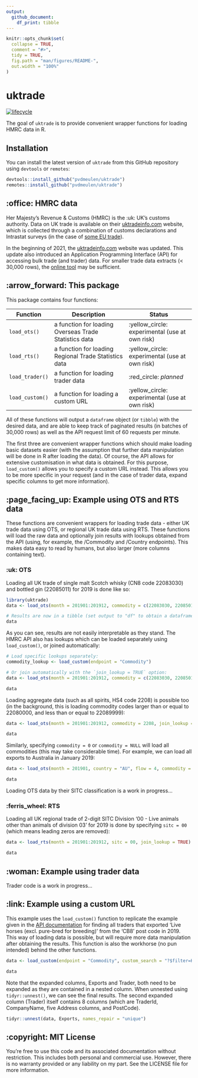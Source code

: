 ```yaml
---
output:
  github_document:
    df_print: tibble
---
```


<!-- README.md is generated from README.Rmd. Please edit that file -->

```r
knitr::opts_chunk$set(
  collapse = TRUE,
  comment = "#>",
  tidy = TRUE,
  fig.path = "man/figures/README-",
  out.width = "100%"
)
```
# uktrade

<!-- badges: start -->
[![lifecycle](https://img.shields.io/badge/lifecycle-experimental-orange.svg)](https://www.tidyverse.org/lifecycle/#experimental)
<!-- badges: end -->

The goal of `uktrade` is to provide convenient wrapper functions for loading HMRC data in R.

## Installation

You can install the latest version of `uktrade` from this GitHub repository using `devtools` or `remotes`:

``` r
devtools::install_github("pvdmeulen/uktrade")
remotes::install_github("pvdmeulen/uktrade")
```
## :office: HMRC data

Her Majesty's Revenue & Customs (HMRC) is the :uk: UK's customs authority. Data on UK trade is available on their [uktradeinfo.com](https://www.uktradeinfo.com/) website, which is collected through a combination of customs declarations and Intrastat surveys (in the case of [some EU trade](https://www.gov.uk/intrastat)).

In the beginning of 2021, the [uktradeinfo.com](https://www.uktradeinfo.com/) website was updated. This update also introduced an Application Programming Interface (API) for accessing bulk trade (and trader) data. For smaller trade data extracts (< 30,000 rows), the [online tool](https://www.uktradeinfo.com/trade-data/) may be sufficient.

## :arrow_forward: This package

This package contains four functions:

|Function         |Description                                            |Status                                         |
|-----------------|-------------------------------------------------------|-----------------------------------------------|
|`load_ots()`     |a function for loading Overseas Trade Statistics data  |:yellow_circle: experimental (use at own risk) |
|`load_rts()`     |a function for loading Regional Trade Statistics data  |:yellow_circle: experimental (use at own risk) |
|`load_trader()`  |a function for loading trader data                     |:red_circle: *planned*                         |
|`load_custom()`  |a function for loading a custom URL                    |:yellow_circle: experimental (use at own risk) |

All of these functions will output a `dataframe` object (or `tibble`) with the desired data, and are able to keep track of paginated results (in batches of 30,000 rows) as well as the API request limit of 60 requests per minute.

The first three are convenient wrapper functions which should make loading basic datasets easier (with the assumption that further data manipulation will be done in R after loading the data). Of course, the API allows for extensive customisation in what data is obtained. For this purpose, `load_custom()` allows you to specify a custom URL instead. This allows you to be more specific in your request (and in the case of trader data, expand specific columns to get more information).

## :page_facing_up: Example using OTS and RTS data

These functions are convenient wrappers for loading trade data - either UK trade data using OTS, or regional UK trade data using RTS. These functions will load the raw data and optionally join results with lookups obtained from the API (using, for example, the /Commodity and /Country endpoints). This makes data easy to read by humans, but also larger (more columns containing text).

### :uk: OTS

Loading all UK trade of single malt Scotch whisky (CN8 code 22083030) and bottled gin (22085011) for 2019 is done like so:

```r
library(uktrade)
data <- load_ots(month = 201901:201912, commodity = c(22083030, 22085011), join_lookup = FALSE, output = "tibble")

# Results are now in a tibble (set output to "df" to obtain a dataframe):
data
```

As you can see, results are not easily interpretable as they stand. The HMRC API also has lookups which can be loaded separately using `load_custom()`, or joined automatically:

```r
# Load specific lookups separately:
commodity_lookup <- load_custom(endpoint = "Commodity")

# Or join automatically with the `join_lookup = TRUE` option:
data <- load_ots(month = 201901:201912, commodity = c(22083030, 22085011), join_lookup = TRUE)

data
```

Loading aggregate data (such as all spirits, HS4 code 2208) is possible too (in the background, this is loading commodity codes larger than or equal to 22080000, and less than or equal to 22089999):

```r
data <- load_ots(month = 201901:201912, commodity = 2208, join_lookup = TRUE)

data
```

Similarly, specifying `commodity = 0` or `commodity = NULL` will load all commodities (this may take considerable time). For example, we can load all exports to Australia in January 2019:

```r
data <- load_ots(month = 201901, country = "AU", flow = 4, commodity = NULL, join_lookup = TRUE)

data
```

Loading OTS data by their SITC classification is a work in progress...

### :ferris_wheel: RTS

Loading all UK regional trade of 2-digit SITC Division '00 - Live animals other than animals of division 03' for 2019 is done by specifying `sitc = 00` (which means leading zeros are removed):

```r
data <- load_rts(month = 201901:201912, sitc = 00, join_lookup = TRUE)

data
```

## :woman: Example using trader data

Trader code is a work in progress...

## :link: Example using a custom URL

This example uses the `load_custom()` function to replicate the example given in the [API documentation](https://www.uktradeinfo.com/api-documentation/) for finding all traders that exported ‘Live horses (excl. pure-bred for breeding)’ from the ‘CB8’ post code in 2019. This way of loading data is possible, but will require more data manipulation after obtaining the results. This function is also the workhorse (no pun intended) behind the other functions.

```r
data <- load_custom(endpoint = "Commodity", custom_search = "?$filter=Hs6Code eq '010129'&$expand=Exports($filter=MonthId ge 201901 and MonthId le 201912 and startswith(Trader/PostCode, 'CB8'); $expand=Trader)", output = "tibble")

data
```

Note that the expanded columns, Exports and Trader, both need to be expanded as they are contained in a nested <list> column. When unnested using `tidyr::unnest()`, we can see the final results.
The second expanded column (Trader) itself contains 8 columns (which are TraderId, CompanyName, five Address columns, and PostCode).

```r
tidyr::unnest(data, Exports, names_repair = "unique")
```

## :copyright: MIT License

You're free to use this code and its associated documentation without restriction. This includes both personal and commercial use. However, there is no warranty provided or any liability on my part. See the LICENSE file for more information.
